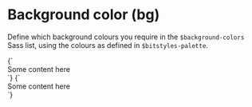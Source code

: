 
<Meta title="Utilities/Background-color" />

# Background color (bg)

Define which background colours you require in the `$background-colors` Sass list, using the colours as defined in `$bitstyles-palette`.

<Canvas>
  <Story name="Background">
    {`
      <div class="u-bg--background">Some content here</div>
    `}
  </Story>
  <Story name="Brand 2">
    {`
      <div class="u-bg--brand-2">Some content here</div>
    `}
  </Story>
</Canvas>
